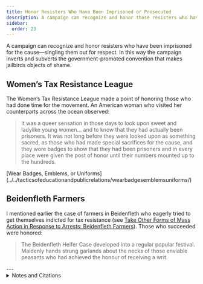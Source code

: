 ```yaml
---
title: Honor Resisters Who Have Been Imprisoned or Prosecuted
description: A campaign can recognize and honor those resisters who have been imprisoned for the cause.
sidebar:
  order: 23
---
```


A campaign can recognize and honor resisters who have been imprisoned for the cause—singling them out for respect.
In this way the campaign inverts and subverts the government-promoted convention that makes jailbirds objects of shame.

## <Badge text="Example" size="medium" /> Women’s Tax Resistance League

The Women’s Tax Resistance League made a point of honoring those who had done time for the movement.
An American woman who visited her counterparts across the ocean observed:

> It was a queer sensation in those days to look upon sweet and ladylike young women… and to know that they had actually been prisoners.
> It was not long before they were looked upon as something sacred, as those who had made special sacrifices for the cause, and they wore badges to show that they had been prisoners and in every place were given the post of honor until their numbers mounted up to the hundreds.

<Aside type="note" title="See also">
[Wear Badges, Emblems, or Uniforms](../../tacticsofeducationandpublicrelations/wearbadgesemblemsuniforms/)
</Aside>

## <Badge text="Example" size="medium" /> Beidenfleth Farmers

I mentioned earlier the case of farmers in Beidenfleth who eagerly tried to get themselves indicted for tax resistance (see [Take Other Forms of Mass Action in Response to Arrests: Beidenfleth Farmers](../massresponsetoarrests/#-beidenfleth-farmers)).
Those who succeeded were honored:

> The Beidenfleth Heifer Case developed into a regular popular festival.
> Maidenly hands strung garlands about the necks of those enviable peasants who had achieved the honour of receiving a writ.

<Aside type="wikipedia" title="Wikipedia">
  <WikipediaBadge title="Women’s Tax Resistance League" url="https://en.wikipedia.org/wiki/Women%27s_Tax_Resistance_League" />
</Aside>
---

<details>
<summary>Notes and Citations</summary>

* Colby, Clara Bewick “Suffragists and English Relief” <i>Washington Herald</i> 18 October 1914, p. 7
* von Salomon, Ernst <i>Fragebogen</i> (English translation, Doubleday, 1955), [p. 134](https://archive.org/details/fragebogenquesti00salo/page/134/mode/1up)

</details>
